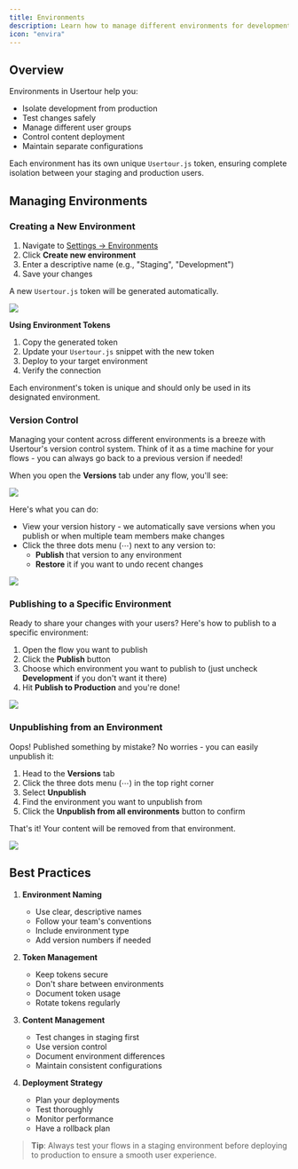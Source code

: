 ```yaml
---
title: Environments
description: Learn how to manage different environments for development, staging, and production
icon: "envira"
---
```


## Overview

Environments in Usertour help you:
- Isolate development from production
- Test changes safely
- Manage different user groups
- Control content deployment
- Maintain separate configurations

Each environment has its own unique `Usertour.js` token, ensuring complete isolation between your staging and production users.

## Managing Environments

### Creating a New Environment

1. Navigate to [Settings → Environments](https://app.usertour.io/project/1/settings/environments)
2. Click **Create new environment**
3. Enter a descriptive name (e.g., "Staging", "Development")
4. Save your changes

A new `Usertour.js` token will be generated automatically.

![](/images/env-133511@2x.png)

**Using Environment Tokens**

1. Copy the generated token
2. Update your `Usertour.js` snippet with the new token
3. Deploy to your target environment
4. Verify the connection

<Note>
 Each environment's token is unique and should only be used in its designated environment.
</Note>

### Version Control
Managing your content across different environments is a breeze with Usertour's version control system. Think of it as a time machine for your flows - you can always go back to a previous version if needed!

When you open the **Versions** tab under any flow, you'll see:

![](https://r3.usertour.io/docs/how-to-guides/env-version-004.png)

Here's what you can do:
- View your version history - we automatically save versions when you publish or when multiple team members make changes
- Click the three dots menu (⋯) next to any version to:
  - **Publish** that version to any environment
  - **Restore** it if you want to undo recent changes

![](https://r3.usertour.io/docs/how-to-guides/env-version-001.png)

### Publishing to a Specific Environment
Ready to share your changes with your users? Here's how to publish to a specific environment:

1. Open the flow you want to publish
2. Click the **Publish** button
3. Choose which environment you want to publish to (just uncheck **Development** if you don't want it there)
4. Hit **Publish to Production** and you're done!

![](https://r3.usertour.io/docs/how-to-guides/env-version-006.gif)

### Unpublishing from an Environment
Oops! Published something by mistake? No worries - you can easily unpublish it:

1. Head to the **Versions** tab
2. Click the three dots menu (⋯) in the top right corner
3. Select **Unpublish**
4. Find the environment you want to unpublish from
5. Click the **Unpublish from all environments** button to confirm

That's it! Your content will be removed from that environment. 

![](https://r3.usertour.io/docs/how-to-guides/env-version-005.gif)

## Best Practices

1. **Environment Naming**
   - Use clear, descriptive names
   - Follow your team's conventions
   - Include environment type
   - Add version numbers if needed

2. **Token Management**
   - Keep tokens secure
   - Don't share between environments
   - Document token usage
   - Rotate tokens regularly

3. **Content Management**
   - Test changes in staging first
   - Use version control
   - Document environment differences
   - Maintain consistent configurations

4. **Deployment Strategy**
   - Plan your deployments
   - Test thoroughly
   - Monitor performance
   - Have a rollback plan

> **Tip**: Always test your flows in a staging environment before deploying to production to ensure a smooth user experience.